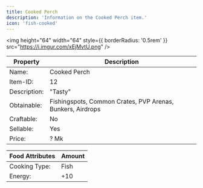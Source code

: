 ```yaml
---
title: Cooked Perch
description: 'Information on the Cooked Perch item.'
icon: 'fish-cooked'
---
```


<img
height="64"
width="64"
  style={{ borderRadius: '0.5rem' }}
  src="https://i.imgur.com/xEjMvtU.png"
/>

| Property | Description |
| -------- | ----------- |
| Name: | Cooked Perch |
| Item-ID: | 12 |
| Description: | "Tasty" |
| Obtainable: | Fishingspots, Common Crates, PVP Arenas, Bunkers, Airdrops |
| Craftable: | No |
| Sellable: | Yes |
| Price: | ? Mk |

| Food Attributes | Amount |
| --------------- | ------ |
| Cooking Type: | Fish |
| Energy: | +10 |